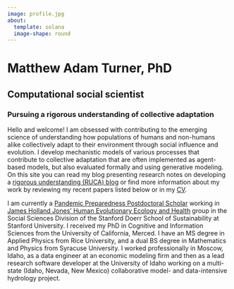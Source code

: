 ```yaml
---
image: profile.jpg
about:
  template: solana
  image-shape: round
---
```


# Matthew Adam Turner, PhD
## Computational social scientist

### Pursuing a rigorous understanding of collective adaptation {#labname}

Hello and welcome! I am obsessed with contributing to the emerging science of understanding how populations of humans and non-humans alike collectively adapt to their environment through social influence and evolution. I develop mechanistic models of various processes that contribute to collective adaptation that are often implemented as agent-based models, but also evaluated formally and using generative modeling. On this site you can read my blog presenting research notes on developing a [rigorous understanding (RUCA) blog](blog.qmd) or find more information about my work by reviewing my recent papers listed below or in my [CV](static/turner_cv.pdf).

I am currently a [Pandemic Preparedness Postdoctoral Scholar]() working in [James Holland Jones' Human Evolutionary Ecology and Health](https://heeh.stanford.edu/about/james-holland-jones) group in the Social Sciences Division of the Stanford Doerr School of Sustainability at Stanford University. I received my PhD in Cognitive and Information Sciences from the University of California, Merced. I have an MS degree in Applied Physics from Rice University, and a dual BS degree in Mathematics and Physics from Syracuse University. I worked professionally in Moscow, Idaho, as a data engineer at an economic modeling firm and then as a lead research software developer at the University of Idaho working on a multi-state  (Idaho, Nevada, New Mexico) collaborative model- and data-intensive hydrology project.